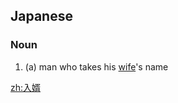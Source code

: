 ==Japanese==
{{ja-kanjitab|入|婿}}

===Noun===
{{ja-noun|いりむこ}}

# (a) man who takes his [[wife]]'s name

[[zh:入婿]]